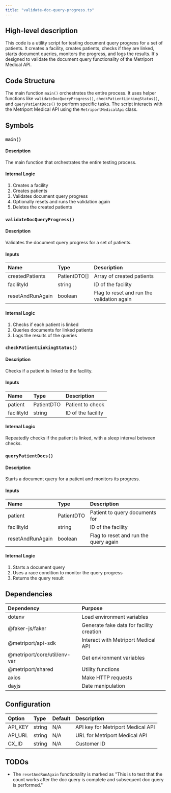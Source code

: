 ```yaml
---
title: "validate-doc-query-progress.ts"
---
```


## High-level description
This code is a utility script for testing document query progress for a set of patients. It creates a facility, creates patients, checks if they are linked, starts document queries, monitors the progress, and logs the results. It's designed to validate the document query functionality of the Metriport Medical API.

## Code Structure
The main function `main()` orchestrates the entire process. It uses helper functions like `validateDocQueryProgress()`, `checkPatientLinkingStatus()`, and `queryPatientDocs()` to perform specific tasks. The script interacts with the Metriport Medical API using the `MetriportMedicalApi` class.

## Symbols

### `main()`
#### Description
The main function that orchestrates the entire testing process.

#### Internal Logic
1. Creates a facility
2. Creates patients
3. Validates document query progress
4. Optionally resets and runs the validation again
5. Deletes the created patients

### `validateDocQueryProgress()`
#### Description
Validates the document query progress for a set of patients.

#### Inputs
| Name | Type | Description |
|:-----|:-----|:------------|
| createdPatients | PatientDTO[] | Array of created patients |
| facilityId | string | ID of the facility |
| resetAndRunAgain | boolean | Flag to reset and run the validation again |

#### Internal Logic
1. Checks if each patient is linked
2. Queries documents for linked patients
3. Logs the results of the queries

### `checkPatientLinkingStatus()`
#### Description
Checks if a patient is linked to the facility.

#### Inputs
| Name | Type | Description |
|:-----|:-----|:------------|
| patient | PatientDTO | Patient to check |
| facilityId | string | ID of the facility |

#### Internal Logic
Repeatedly checks if the patient is linked, with a sleep interval between checks.

### `queryPatientDocs()`
#### Description
Starts a document query for a patient and monitors its progress.

#### Inputs
| Name | Type | Description |
|:-----|:-----|:------------|
| patient | PatientDTO | Patient to query documents for |
| facilityId | string | ID of the facility |
| resetAndRunAgain | boolean | Flag to reset and run the query again |

#### Internal Logic
1. Starts a document query
2. Uses a race condition to monitor the query progress
3. Returns the query result

## Dependencies
| Dependency | Purpose |
|:-----------|:--------|
| dotenv | Load environment variables |
| @faker-js/faker | Generate fake data for facility creation |
| @metriport/api-sdk | Interact with Metriport Medical API |
| @metriport/core/util/env-var | Get environment variables |
| @metriport/shared | Utility functions |
| axios | Make HTTP requests |
| dayjs | Date manipulation |

## Configuration
| Option | Type | Default | Description |
|:-------|:-----|:--------|:------------|
| API_KEY | string | N/A | API key for Metriport Medical API |
| API_URL | string | N/A | URL for Metriport Medical API |
| CX_ID | string | N/A | Customer ID |

## TODOs
- The `resetAndRunAgain` functionality is marked as "This is to test that the count works after the doc query is complete and subsequent doc query is performed."